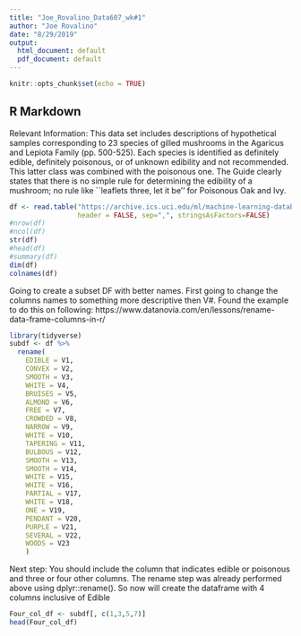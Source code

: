 ```yaml
---
title: "Joe_Rovalino_Data607_wk#1"
author: "Joe Rovalino"
date: "8/29/2019"
output:
  html_document: default
  pdf_document: default
---
```


```r
knitr::opts_chunk$set(echo = TRUE)
```

## R Markdown

Relevant Information:
    This data set includes descriptions of hypothetical samples
    corresponding to 23 species of gilled mushrooms in the Agaricus and
    Lepiota Family (pp. 500-525).  Each species is identified as
    definitely edible, definitely poisonous, or of unknown edibility and
    not recommended.  This latter class was combined with the poisonous
    one.  The Guide clearly states that there is no simple rule for
    determining the edibility of a mushroom; no rule like ``leaflets
    three, let it be'' for Poisonous Oak and Ivy.

 
```r
df <- read.table("https://archive.ics.uci.edu/ml/machine-learning-databases/mushroom/agaricus-lepiota.data", 
                 header = FALSE, sep=",", stringsAsFactors=FALSE)
#nrow(df)
#ncol(df)
str(df)
#head(df)
#summary(df)
dim(df)
colnames(df)
```
Going to create a subset DF with better names. First going to change the columns names to something more descriptive then V#. Found the example to do this on following:
https://www.datanovia.com/en/lessons/rename-data-frame-columns-in-r/

```r
library(tidyverse)
subdf <- df %>% 
  rename(
    EDIBLE = V1,
    CONVEX = V2,
    SMOOTH = V3,
    WHITE = V4,
    BRUISES = V5,
    ALMOND = V6,
    FREE = V7,
    CROWDED = V8,
    NARROW = V9,
    WHITE = V10,
    TAPERING = V11,
    BULBOUS = V12,
    SMOOTH = V13,
    SMOOTH = V14,
    WHITE = V15,
    WHITE = V16,
    PARTIAL = V17,
    WHITE = V18,
    ONE = V19,
    PENDANT = V20,
    PURPLE = V21,
    SEVERAL = V22,
    WOODS = V23 
    )


```

Next step: You should include the column that indicates edible or poisonous and three or four other columns. The rename step was already performed above using dplyr::rename(). So now will create the dataframe with 4 columns inclusive of Edible 
```r
Four_col_df <- subdf[, c(1,3,5,7)]
head(Four_col_df)
```
